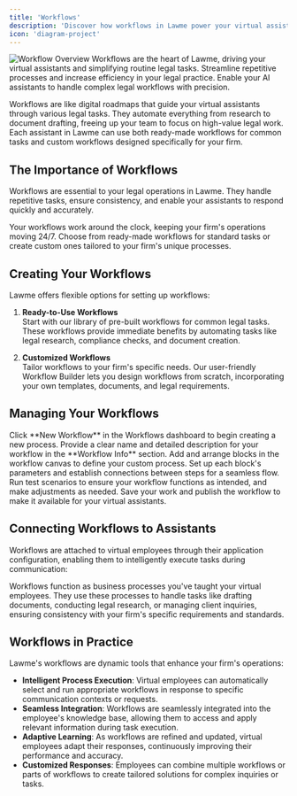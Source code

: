 ```yaml
---
title: 'Workflows'
description: 'Discover how workflows in Lawme power your virtual assistants and streamline legal tasks'
icon: 'diagram-project'
---
```



<Frame>
  <img
    src="../snippets/workflows_overview.gif"
    alt="Workflow Overview"
  />
</Frame>

<Callout type="info">
  Workflows are the heart of Lawme, driving your virtual assistants and simplifying routine legal tasks.
</Callout>

<CardGroup cols={2}>
  <Card title="Automate Legal Tasks" icon="robot">
    Streamline repetitive processes and increase efficiency in your legal practice.
  </Card>
  <Card title="Empower Virtual Assistants" icon="user-gear">
    Enable your AI assistants to handle complex legal workflows with precision.
  </Card>
</CardGroup>

Workflows are like digital roadmaps that guide your virtual assistants through various legal tasks. They automate everything from research to document drafting, freeing up your team to focus on high-value legal work. Each assistant in Lawme can use both ready-made workflows for common tasks and custom workflows designed specifically for your firm.

## The Importance of Workflows

Workflows are essential to your legal operations in Lawme. They handle repetitive tasks, ensure consistency, and enable your assistants to respond quickly and accurately.

<CardGroup cols={2}>
  <Card title="Non-Stop Efficiency" icon="clock">
    Your workflows work around the clock, keeping your firm's operations moving 24/7.
  </Card>
  <Card title="Versatile Options" icon="gear">
    Choose from ready-made workflows for standard tasks or create custom ones tailored to your firm's unique processes.
  </Card>
</CardGroup>

## Creating Your Workflows

Lawme offers flexible options for setting up workflows:

1. **Ready-to-Use Workflows**  
   Start with our library of pre-built workflows for common legal tasks. These workflows provide immediate benefits by automating tasks like legal research, compliance checks, and document creation.

2. **Customized Workflows**  
   Tailor workflows to your firm's specific needs. Our user-friendly Workflow Builder lets you design workflows from scratch, incorporating your own templates, documents, and legal requirements.

## Managing Your Workflows

<CardGroup cols={2}>
  <Card title="Start a New Workflow" icon="plus">
    Click **New Workflow** in the Workflows dashboard to begin creating a new process.
  </Card>
  <Card title="Name and Describe" icon="pen-to-square">
    Provide a clear name and detailed description for your workflow in the **Workflow Info** section.
  </Card>
  <Card title="Design Your Process" icon="diagram-project">
    Add and arrange blocks in the workflow canvas to define your custom process.
  </Card>
  <Card title="Configure and Connect" icon="sliders">
    Set up each block's parameters and establish connections between steps for a seamless flow.
  </Card>
  <Card title="Test and Refine" icon="vial">
    Run test scenarios to ensure your workflow functions as intended, and make adjustments as needed.
  </Card>
  <Card title="Save and Publish" icon="floppy-disk">
    Save your work and publish the workflow to make it available for your virtual assistants.
  </Card>
</CardGroup>

## Connecting Workflows to Assistants

Workflows are attached to virtual employees through their application configuration, enabling them to intelligently execute tasks during communication:

<Info>
  Workflows function as business processes you've taught your virtual employees. They use these processes to handle tasks like drafting documents, conducting legal research, or managing client inquiries, ensuring consistency with your firm's specific requirements and standards.
</Info>

## Workflows in Practice

Lawme's workflows are dynamic tools that enhance your firm's operations:

- **Intelligent Process Execution**: Virtual employees can automatically select and run appropriate workflows in response to specific communication contexts or requests.
- **Seamless Integration**: Workflows are seamlessly integrated into the employee's knowledge base, allowing them to access and apply relevant information during task execution.
- **Adaptive Learning**: As workflows are refined and updated, virtual employees adapt their responses, continuously improving their performance and accuracy.
- **Customized Responses**: Employees can combine multiple workflows or parts of workflows to create tailored solutions for complex inquiries or tasks.